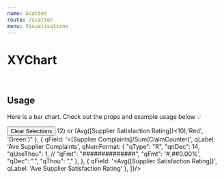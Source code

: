 ```yaml
---
name: Scatter
route: /scatter
menu: Visualisations
---
```


<h1 style={{ margin: '0px' }}>XYChart</h1>

<br />

## Usage

Here is a bar chart.
Check out the props and example usage below 💡


<Playground>
<Motor  
   config={{
   host: "juno-ui.eu.qlikcloud.com",
   secure: true,
   port: null,
   prefix: "",
    appId: '0c07cd52-e6a1-45ff-a605-fd37394f90bf',
   qcs: true,
   webIntId: "4Tx-ydWxSQEM_q1ajlYBVzGgVUVJUo-i",
  }}>  
  <Filter label='CanonicalDate' dimension={['CanonicalDate']} />
  <Filter label='Forcast Day' dimension={['Forcast Day']} />
    <Button type="clearSelections">Clear Selections</Button>
    <Scatter // width={750} height={400}  events={true}
    colorTheme="bio"
    // formatTooltipDate="%B %Y"
    // parseDateFormat="%d/%m/%Y"
    // showClosestItem={false}
    // useSingleColor
     showLabels={true}
     selectionMethod='click'
     showPoints={true}
       xAxisStyles={{stroke: "red"}}
             tooltipStyles= {{
          borderRadius: "10px",  background: "pink"}}
    // showPoints='star'
   // type="stackedarea"
      cols={[
      { qField: 'Supplier Name', qLabel: 'Supplier Name',qCondChartColor:"=if(Avg(([Supplier Complaints])>12) or (Avg([Supplier Satisfaction Rating])<10),'Red', 'Green')" },
     { qField: '=[Supplier Complaints]/Sum(ClaimCounter)', qLabel: 'Ave Supplier Complaints',
                                   qNumFormat: {
              "qType": "R",
              "qnDec": 14,
              "qUseThou": 1,
            //  "qFmt": "##############",
              "qFmt": '#,##0.00%',
              "qDec": ".",
              "qThou": ","
            },
       },
   { qField: '=Avg([Supplier Satisfaction Rating])', qLabel: 'Ave Supplier Satisfaction Rating' },
    ]}/>
  </Motor>
</Playground>
